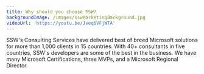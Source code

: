 ```yaml
---
title: Why should you choose SSW?
backgroundImage: /images/sswMarketingBackground.jpg
videoUrl: 'https://youtu.be/Jveq6VFjWTA'
---
```


SSW's Consulting Services have delivered best of breed Microsoft&#x20;
solutions for more than 1,000 clients in 15 countries. With 40+&#x20;
consultants in five countries, SSW's developers are some of the best in&#x20;
the business. We have many Microsoft Certifications, three MVPs, and a&#x20;
Microsoft Regional Director.
